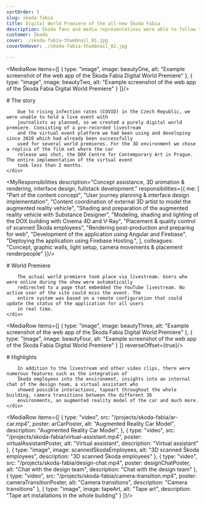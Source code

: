 ```yaml
---
sortOrder: 5
slug: skoda-fabia
title: Digital World Premiere of the all-new Škoda Fabia
description: Škoda fans and media representatives were able to follow the world premiere of the new Škoda Fabia on May 4th, 2021 at 7:00 p.m on the Internet at skoda-virtual-event.com. Live and worldwide. Previously to the actual event, guests were able to move around our virtual event freely and discover fascinating details about the Škoda Fabias success story.
customer: Škoda
cover: ./skoda-fabia-thumbnail_01.jpg
coverOnHover: ./skoda-fabia-thumbnail_02.jpg

---
```



<MediaRow items={[
    {
        type: "image",
        image: beautyOne,
        alt: "Example screenshot of the web app of the Škoda Fabia Digital World Premiere"
    },
    {
        type: "image",
        image: beautyTwo,
        alt: "Example screenshot of the web app of the Škoda Fabia Digital World Premiere"
    }
]}/>

<div className="container-small">
    <div className="prose prose-invert">
        # The story

        Due to rising infection rates (COVID) in the Czech Republic, we were unable to hold a live event with
        journalists as planned, so we created a purely digital world premiere. Consisting of a pre-recorded livestream
        and the virtual event platform we had been using and developing since 2020 which had already been successfully
        used for several world premieres. For the 3D environment we chose a replica of the film set where the car
        release was shot, the DOX Centre for Contemporary Art in Prague. The entire implementation of the virtual event
        took less than 2 months.
    </div>
</div>

<VideoPlayer client:visible
             src="https://res.cloudinary.com/dobsizufr/video/upload/v1674769362/mvlanga.com/skoda-fabia-guided-tour.mp4"
             poster={guidedTourPoster}
             muted={false}
             alt="Guided Tour"/>

<MyResponsibilities description="Concept assistance, 3D animation & rendering, interface design, fullstack development."
                    responsibilities={{
                        me: [
                            "Part of the content concept",
                            "User journey planning & interface design implementation",
                            "Content coordination of external 3D artist to model the augmented reality vehicle",
                            "Shading and preparation of the augmented reality vehicle with Substance Designer",
                            "Modeling, shading and lighting of the DOX building with Cinema 4D and V-Ray",
                            "Placement & quality control of scanned Škoda employees",
                            "Rendering post-production and preparing for web",
                            "Development of the application using Angular and Firebase",
                            "Deploying the application using Firebase Hosting.",
                        ],
                        colleagues: "Concept, graphic walls, light setup, camera movements & placement renderpeople"
                    }}/>

<div className="container-small">
    <div className="prose prose-invert">
        # World Premiere

        The actual world premiere took place via livestream. Users who were online during the show were automatically
        redirected to a page that embedded the YouTube livestream. No active user of the site could miss the event. The
        entire system was based on a remote configuration that could update the status of the application for all users
        in real time.
    </div>
</div>

<MediaRow items={[
    {
        type: "image",
        image: beautyThree,
        alt: "Example screenshot of the web app of the Škoda Fabia Digital World Premiere"
    },
    {
        type: "image",
        image: beautyFour,
        alt: "Example screenshot of the web app of the Škoda Fabia Digital World Premiere"
    }
]} reverseOffset={true}/>

<div className="container-small">
    <div className="prose prose-invert">
        # Highlights

        In addition to the livestream and other video clips, there were numerous features such as the integration of
        Škoda employees into the environment, insights into an internal chat of the design team, a virtual assistant who
        showed possible interactions, tapeart throughout the whole building, camera transitions between the different 3D
        environments, an augmented reality model of the car and much more.
    </div>
</div>

<MediaRow items={[
    {
        type: "video",
        src: "/projects/skoda-fabia/ar-car.mp4",
        poster: arCarPoster,
        alt: "Augmented Reality Car Model",
        description: "Augmented Reality Car Model",
    },
    {
        type: "video",
        src: "/projects/skoda-fabia/virtual-assistant.mp4",
        poster: virtualAssistantPoster,
        alt: "Virtual assistant",
        description: "Virtual assistant"
    },
    {
        type: "image",
        image: scannedSkodaEmployees,
        alt: "3D scanned Škoda employees",
        description: "3D scanned Škoda employees"
    },
    {
        type: "video",
        src: "/projects/skoda-fabia/design-chat.mp4",
        poster: designChatPoster,
        alt: "Chat with the design team",
        description: "Chat with the design team"
    },
    {
        type: "video",
        src: "/projects/skoda-fabia/camera-transition.mp4",
        poster: cameraTransitionPoster,
        alt: "Camera transitions",
        description: "Camera transitions"
    },
    {
        type: "image",
        image: tapeArt,
        alt: "Tape art",
        description: "Tape art installations in the whole building"
    }
]}/>

<VideoPlayer client:visible
             src="https://res.cloudinary.com/dobsizufr/video/upload/v1674769734/mvlanga.com/skoda-fabia-run-through.mp4"
             poster={runthroughPoster} muted={false}
             alt="run through" description="Complete run through"/>